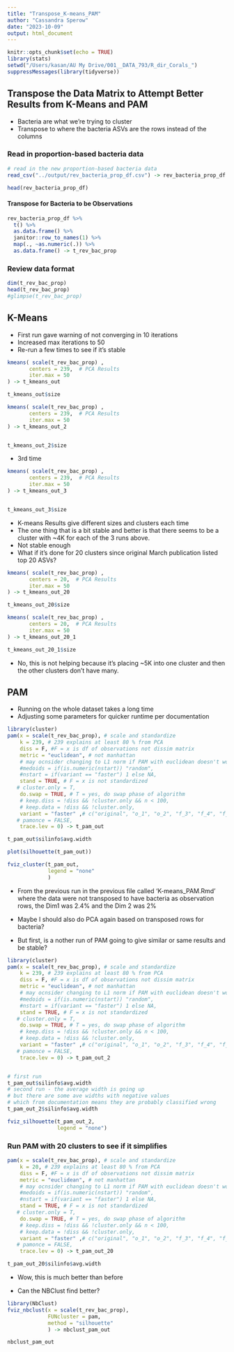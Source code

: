 ```yaml
---
title: "Transpose_K-means_PAM"
author: "Cassandra Sperow"
date: "2023-10-09"
output: html_document
---
```


```r
knitr::opts_chunk$set(echo = TRUE)
library(stats)
setwd("/Users/kasan/AU My Drive/001__DATA_793/R_dir_Corals_")
suppressMessages(library(tidyverse))
```

## Transpose the Data Matrix to Attempt Better Results from K-Means and PAM
- Bacteria are what we're trying to cluster
- Transpose to where the bacteria ASVs are the rows instead of the columns

### Read in proportion-based bacteria data
```r
# read in the new proportion-based bacteria data
read_csv("../output/rev_bacteria_prop_df.csv") -> rev_bacteria_prop_df

head(rev_bacteria_prop_df)
```

#### Transpose for Bacteria to be Observations
```r
rev_bacteria_prop_df %>% 
  t() %>% 
  as.data.frame() %>% 
  janitor::row_to_names(1) %>% 
  map(., ~as.numeric(.)) %>% 
  as.data.frame() -> t_rev_bac_prop
```

### Review data format
```r
dim(t_rev_bac_prop)
head(t_rev_bac_prop)
#glimpse(t_rev_bac_prop)
```



## K-Means
- First run gave warning of not converging in 10 iterations
- Increased max iterations to 50
- Re-run a few times to see if it's stable
```r
kmeans( scale(t_rev_bac_prop) , 
       centers = 239,  # PCA Results
       iter.max = 50
) -> t_kmeans_out
```


```r
t_kmeans_out$size
```


```r
kmeans( scale(t_rev_bac_prop) , 
       centers = 239,  # PCA Results
       iter.max = 50
) -> t_kmeans_out_2


t_kmeans_out_2$size
```

- 3rd time
```r
kmeans( scale(t_rev_bac_prop) , 
       centers = 239,  # PCA Results
       iter.max = 50
) -> t_kmeans_out_3


t_kmeans_out_3$size
```

- K-means Results give different sizes and clusters each time 
- The one thing that is a bit stable and better is that there seems to be a cluster with ~4K for each of the 3 runs above.
- Not stable enough
- What if it's done for 20 clusters since original March publication listed top 20 ASVs?

```r
kmeans( scale(t_rev_bac_prop) , 
       centers = 20,  # PCA Results
       iter.max = 50
) -> t_kmeans_out_20

t_kmeans_out_20$size

kmeans( scale(t_rev_bac_prop) , 
       centers = 20,  # PCA Results
       iter.max = 50
) -> t_kmeans_out_20_1

t_kmeans_out_20_1$size
```

- No, this is not helping because it's placing ~5K into one cluster and then the other clusters don't have many.

## PAM

- Running on the whole dataset takes a long time
- Adjusting some parameters for quicker runtime per documentation
```r
library(cluster)
pam(x = scale(t_rev_bac_prop), # scale and standardize
    k = 239, # 239 explains at least 80 % from PCA
    diss = F, #F = x is df of observations not dissim matrix
    metric = "euclidean", # not manhattan
    # may ocnsider changing to L1 norm if PAM with euclidean doesn't work out
    #medoids = if(is.numeric(nstart)) "random",
    #nstart = if(variant == "faster") 1 else NA,
    stand = TRUE, # F = x is not standardized
   # cluster.only = T,
    do.swap = TRUE, # T = yes, do swap phase of algorithm
    # keep.diss = !diss && !cluster.only && n < 100,
    # keep.data = !diss && !cluster.only,
    variant = "faster" ,# c("original", "o_1", "o_2", "f_3", "f_4", "f_5", "faster"),
   # pamonce = FALSE, 
    trace.lev = 0) -> t_pam_out
```


```r
t_pam_out$silinfo$avg.width

plot(silhouette(t_pam_out))
```


```r
fviz_cluster(t_pam_out, 
             legend = "none"
             )
```
- From the previous run in the previous file called 'K-means_PAM.Rmd' where the data were not transposed to have bacteria as observation rows, the Dim1 was 2.4% and the Dim 2 was 2%

- Maybe I should also do PCA again based on transposed rows for bacteria?

- But first, is a nother run of PAM going to give similar or same results and be stable?
```r
library(cluster)
pam(x = scale(t_rev_bac_prop), # scale and standardize
    k = 239, # 239 explains at least 80 % from PCA
    diss = F, #F = x is df of observations not dissim matrix
    metric = "euclidean", # not manhattan
    # may ocnsider changing to L1 norm if PAM with euclidean doesn't work out
    #medoids = if(is.numeric(nstart)) "random",
    #nstart = if(variant == "faster") 1 else NA,
    stand = TRUE, # F = x is not standardized
   # cluster.only = T,
    do.swap = TRUE, # T = yes, do swap phase of algorithm
    # keep.diss = !diss && !cluster.only && n < 100,
    # keep.data = !diss && !cluster.only,
    variant = "faster" ,# c("original", "o_1", "o_2", "f_3", "f_4", "f_5", "faster"),
   # pamonce = FALSE, 
    trace.lev = 0) -> t_pam_out_2



```

```r
# first run
t_pam_out$silinfo$avg.width
# second run - the average width is going up
# but there are some ave widths with negative values
# which from documentation means they are probably classified wrong
t_pam_out_2$silinfo$avg.width
```

```r
fviz_silhouette(t_pam_out_2, 
                legend = "none")
```

### Run PAM with 20 clusters to see if it simplifies
```r
pam(x = scale(t_rev_bac_prop), # scale and standardize
    k = 20, # 239 explains at least 80 % from PCA
    diss = F, #F = x is df of observations not dissim matrix
    metric = "euclidean", # not manhattan
    # may ocnsider changing to L1 norm if PAM with euclidean doesn't work out
    #medoids = if(is.numeric(nstart)) "random",
    #nstart = if(variant == "faster") 1 else NA,
    stand = TRUE, # F = x is not standardized
   # cluster.only = T,
    do.swap = TRUE, # T = yes, do swap phase of algorithm
    # keep.diss = !diss && !cluster.only && n < 100,
    # keep.data = !diss && !cluster.only,
    variant = "faster" ,# c("original", "o_1", "o_2", "f_3", "f_4", "f_5", "faster"),
   # pamonce = FALSE, 
    trace.lev = 0) -> t_pam_out_20
```


```r
t_pam_out_20$silinfo$avg.width
```
- Wow, this is much better than before

- Can the NBClust find better?
```r
library(NbClust)
fviz_nbclust(x = scale(t_rev_bac_prop), 
             FUNcluster = pam,
             method = "silhouette"
             ) -> nbclust_pam_out

```


```r
nbclust_pam_out
```


```r
```


```r
```


